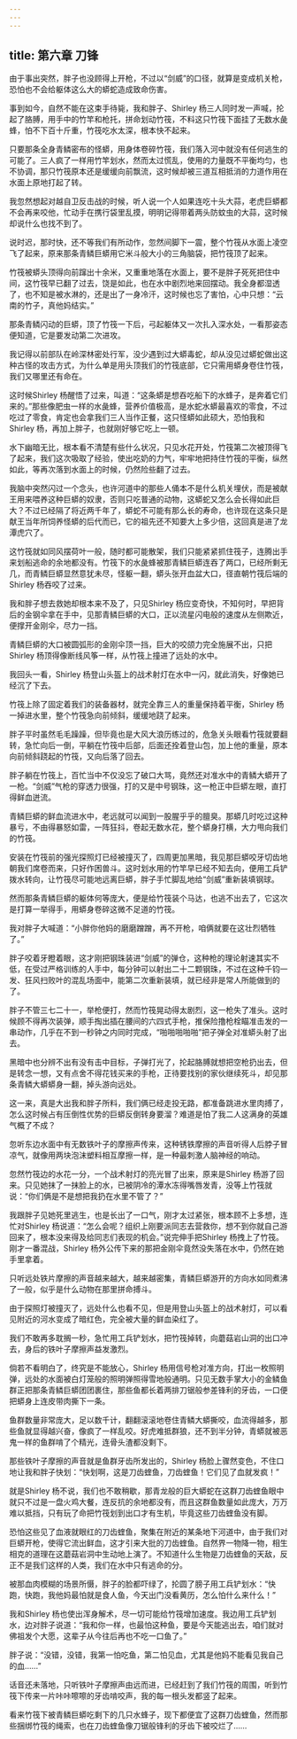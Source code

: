 ```yaml
---
---
---
```

title: 第六章 刀锋
---




由于事出突然，胖子也没顾得上开枪，不过以“剑威”的口径，就算是变成机关枪，恐怕也不会给躯体这么大的蟒蛇造成致命伤害。

事到如今，自然不能在这束手待毙，我和胖子、Shirley 杨三人同时发一声喊，抡起了胳膊，用手中的竹竿和枪托，拼命划动竹筏，不料这只竹筏下面挂了无数水彘蜂，怕不下百十斤重，竹筏吃水太深，根本快不起来。

只要那条全身青鳞密布的怪蟒，用身体卷碎竹筏，我们落入河中就没有任何逃生的可能了。三人疯了一样用竹竿划水，然而太过慌乱，使用的力量既不平衡均匀，也不协调，那只竹筏原本还是缓缓向前飘流，这时候却被三道互相抵消的力道作用在水面上原地打起了转。

我忽然想起对越自卫反击战的时候，听人说一个人如果连吃十头大蒜，老虎巨蟒都不会再来咬他，忙动手在携行袋里乱摸，明明记得带着两头防蚊虫的大蒜，这时候却说什么也找不到了。

说时迟，那时快，还不等我们有所动作，忽然间脚下一震，整个竹筏从水面上凌空飞了起来，原来那条青鳞巨蟒用它米斗般大小的三角脑袋，把竹筏顶了起来。

竹筏被蟒头顶得向前蹿出十余米，又重重地落在水面上，要不是胖子死死把住中间，这竹筏早已翻了过去，饶是如此，也在水中剧烈地来回摆动。我全身都湿透了，也不知是被水淋的，还是出了一身冷汗，这时候也忘了害怕，心中只想：“云南的竹子，真他妈结实。”

那条青鳞闪动的巨蟒，顶了竹筏一下后，弓起躯体又一次扎入深水处，一看那姿态便知道，它是要发动第二次进攻。

我记得以前部队在岭深林密处行军，没少遇到过大蟒毒蛇，却从没见过蟒蛇做出这种古怪的攻击方式，为什么单是用头顶我们的竹筏底部，它只需用蟒身卷住竹筏，我们又哪里还有命在。

这时候Shirley 杨醒悟了过来，叫道：“这条蟒是想吞吃船下的水蜂子，是奔着它们来的。”那些像肥虫一样的水彘蜂，营养价值极高，是水蛇水蟒最喜欢的零食，不过吃过了零食，肯定也会拿我们三人当作正餐，这只怪蟒如此硕大，恐怕我和Shirley 杨，再加上胖子，也就刚好够它吃上一顿。

水下幽暗无比，根本看不清楚有些什么状况，只见水花开处，竹筏第二次被顶得飞了起来，我们这次吸取了经验，使出吃奶的力气，牢牢地把持住竹筏的平衡，纵然如此，等再次落到水面上的时候，仍然险些翻了过去。

我脑中突然闪过一个念头，也许河道中的那些人俑本不是什么机关埋伏，而是被献王用来喂养这种巨蟒的奴隶，否则只吃普通的动物，这蟒蛇又怎么会长得如此巨大？不过已经隔了将近两千年了，蟒蛇不可能有那么长的寿命，也许现在这条只是献王当年所饲养怪蟒的后代而已，它的祖先还不知要大上多少倍，这回真是进了龙潭虎穴了。

这竹筏就如同风摆荷叶一般，随时都可能散架，我们只能紧紧抓住筏子，连腾出手来划船逃命的余地都没有。竹筏下的水彘蜂被那青鳞巨蟒连吞了两口，已经所剩无几，而青鳞巨蟒显然意犹未尽，怪躯一翻，蟒头张开血盆大口，径直朝竹筏后端的Shirley 杨吞咬了过来。

我和胖子想去救她却根本来不及了，只见Shirley 杨应变奇快，不知何时，早把背后的金钢伞拿在手中，见那青鳞巨蟒的大口，正以流星闪电般的速度从左侧欺近，便撑开金刚伞，尽力一挡。

青鳞巨蟒的大口被圆弧形的金刚伞顶一挡，巨大的咬颌力完全施展不出，只把Shirley 杨顶得像断线风筝一样，从竹筏上撞进了远处的水中。

我回头一看，Shirley 杨登山头盔上的战术射灯在水中一闪，就此消失，好像她已经沉了下去。

竹筏上除了固定着我们的装备器材，就完全靠三人的重量保持着平衡，Shirley 杨一掉进水里，整个竹筏急向前倾斜，缓缓地跷了起来。

胖子平时虽然毛毛躁躁，但毕竟也是大风大浪历练过的，危急关头眼看竹筏就要翻转，急忙向后一倒，平躺在竹筏中后部，后面还拴着登山包，加上他的重量，原本向前倾斜跷起的竹筏，又向后落了回去。

胖子躺在竹筏上，百忙当中不仅没忘了破口大骂，竟然还对准水中的青鳞大蟒开了一枪。“剑威”气枪的穿透力很强，打的又是中号钢珠，这一枪正中巨蟒左眼，直打得鲜血迸流。

青鳞巨蟒的鲜血流进水中，老远就可以闻到一股腥乎乎的膻臭。那蟒几时吃过这种暴亏，不由得暴怒如雷，一阵狂抖，卷起无数水花，整个蟒身打横，大力甩向我们的竹筏。

安装在竹筏前的强光探照灯已经被撞灭了，四周更加黑暗，我见那巨蟒咬牙切齿地朝我们席卷而来，只好作困兽斗。这时划水用的竹竿早已经不知去向，便用工兵铲拨水转向，让竹筏尽可能地远离巨蟒，胖子手忙脚乱地给“剑威”重新装填钢球。

然而那条青鳞巨蟒的躯体何等庞大，便是给竹筏装个马达，也逃不出去了，它这次是打算一举得手，用蟒身卷碎这微不足道的竹筏。

我对胖子大喊道：“小胖你他妈的磨磨蹭蹭，再不开枪，咱俩就要在这壮烈牺牲了。”

胖子咬着牙瞪着眼，这才刚把钢珠装进“剑威”的弹仓，这种枪的理论射速其实不低，在受过严格训练的人手中，每分钟可以射出二十二颗钢珠，不过在这种千钧一发、狂风扫败叶的混乱场面中，能第二次重新装填，就已经非是常人所能做到的了。

胖子不管三七二十一，举枪便打，然而竹筏晃动得太剧烈，这一枪失了准头。这时候顾不得再次装弹，顺手掏出插在腰间的六四式手枪，推保险撸枪栓瞄准击发的一串动作，几乎在不到一秒钟之内同时完成，“啪啪啪啪啪”把子弹全对准蟒头射了出去。

黑暗中也分辨不出有没有击中目标，子弹打光了，抡起胳膊就想把空枪扔出去，但是转念一想，又有点舍不得花钱买来的手枪，正待要找别的家伙继续死斗，却见那条青鳞大蟒蟒身一翻，掉头游向远处。

这一来，真是大出我和胖子所料，我们俩已经走投无路，都准备跳进水里肉搏了，怎么这时候占有压倒性优势的巨蟒反倒转身要溜？难道是怕了我二人这满身的英雄气概了不成？

忽听东边水面中有无数铁叶子的摩擦声传来，这种锈铁摩擦的声音听得人后脖子冒凉气，就像用两块泡沫塑料相互摩擦一样，是一种最刺激人脑神经的响动。

忽然竹筏边的水花一分，一个战术射灯的亮光冒了出来，原来是Shirley 杨游了回来。只见她抹了一抹脸上的水，已被阴冷的潭水冻得嘴唇发青，没等上竹筏就说：“你们俩是不是想把我扔在水里不管了？”

我跟胖子见她死里逃生，也是长出了一口气，刚才太过紧张，根本顾不上多想，连忙对Shirley 杨说道：“怎么会呢？组织上刚要派同志去营救你，想不到你就自己游回来了，根本没来得及给同志们表现的机会。”说完伸手把Shirley 杨拽上了竹筏。刚才一番混战，Shirley 杨外公传下来的那把金刚伞竟然没失落在水中，仍然在她手里拿着。

只听远处铁片摩擦的声音越来越大，越来越密集，青鳞巨蟒游开的方向水如同煮沸了一般，似乎是什么动物在那里拼命搏斗。

由于探照灯被撞灭了，远处什么也看不见，但是用登山头盔上的战术射灯，可以看见附近的河水变成了暗红色，完全被大量的鲜血染红了。

我们不敢再多耽搁一秒，急忙用工兵铲划水，把竹筏掉转，向蘑菇岩山洞的出口冲去，身后的铁叶子摩擦声益发激烈。

倘若不看明白了，终究是不能放心，Shirley 杨用信号枪对准方向，打出一枚照明弹，远处的水面被白灯笼般的照明弹照得雪地般通明。只见无数手掌大小的金鳞鱼群正把那条青鳞巨蟒团团裹住，那些鱼都长着两排刀锯般参差锋利的牙齿，一口便把蟒身上连皮带肉撕下一条。

鱼群数量非常庞大，足以数千计，翻翻滚滚地卷住青鳞大蟒撕咬，血流得越多，那些鱼就显得越兴奋，像疯了一样乱咬。好虎难抵群狼，还不到半分钟，青蟒就被恶鬼一样的鱼群啃了个精光，连骨头渣都没剩下。

那些铁叶子摩擦的声音就是鱼群牙齿所发出的，Shirley 杨脸上骤然变色，不住口地让我和胖子快划：“快划啊，这是刀齿蝰鱼，刀齿蝰鱼！它们见了血就发疯！”

就是Shirley 杨不说，我们也不敢稍歇，那青龙般的巨大蟒蛇在这群刀齿蝰鱼眼中就只不过是一盘火鸡大餐，连反抗的余地都没有，而且这群鱼数量如此庞大，万万难以抵挡，只有玩了命把竹筏划到出口才有生机，毕竟这些刀齿蝰鱼没有脚。

恐怕这些见了血液就眼红的刀齿蝰鱼，聚集在附近的某条地下河道中，由于我们对巨蟒开枪，使得它流出鲜血，这才引来大批的刀齿蝰鱼。自然界一物降一物，相生相克的道理在这蘑菇岩洞中生动地上演了。不知道什么生物是刀齿蝰鱼的天敌，反正不是我们这样的人类，我们在水中只有逃命的分。

被那血肉模糊的场景所慑，胖子的脸都吓绿了，抡圆了膀子用工兵铲划水：“快跑，快跑，我他妈最怕就是食人鱼，今天出门没看黄历，怎么怕什么来什么！”

我和Shirley 杨也使出浑身解术，尽一切可能给竹筏增加速度。我边用工兵铲划水，边对胖子说道：“我和你一样，也最怕这种鱼，要是今天能逃出去，咱们就对佛祖发个大愿，这辈子从今往后再也不吃一口鱼了。”

胖子说：“没错，没错，我第一怕吃鱼，第二怕见血，尤其是他妈不能看见我自己的血……”

话音还未落地，只听铁叶子摩擦声由远而进，已经赶到了我们竹筏的周围，听到竹筏下传来一片咔咔嚓嚓的牙齿啃咬声，我的每一根头发都竖了起来。

看来竹筏下被青鳞巨蟒吃剩下的几只水蜂子，现下都便宜了这群刀齿蝰鱼，然而那些捆绑竹筏的绳索，也在刀齿蝰鱼像刀锯般锋利的牙齿下被咬烂了……